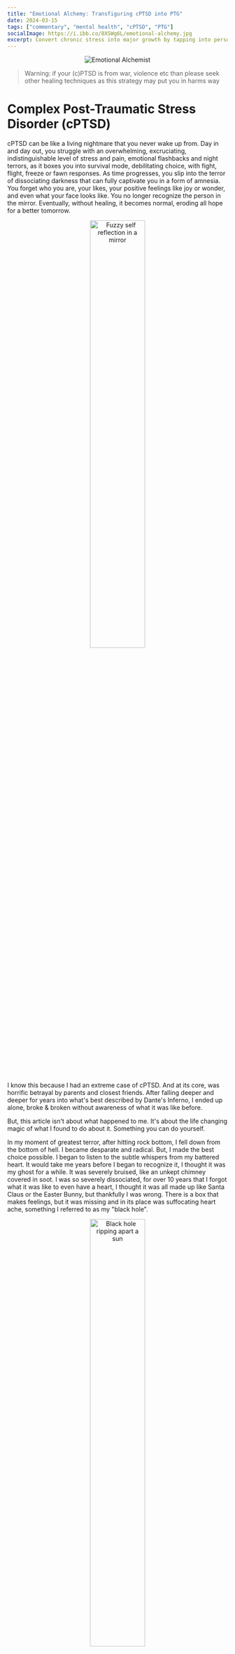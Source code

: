 ```yaml
---
title: "Emotional Alchemy: Transfiguring cPTSD into PTG"
date: 2024-03-15
tags: ["commentary", "mental health", "cPTSD", "PTG"]
socialImage: https://i.ibb.co/8XSWg6L/emotional-alchemy.jpg
excerpt: Convert chronic stress into major growth by tapping into personal power
---
```


<center>
  <img src="/emotional-alchemy.jpg" alt="Emotional Alchemist" />
</center>

> Warning: if your (c)PTSD is from war, violence etc than please seek other healing techniques as this strategy may put you in harms way

# Complex Post-Traumatic Stress Disorder (cPTSD)

cPTSD can be like a living nightmare that you never wake up from. Day in and day out, you struggle with an overwhelming, excruciating, indistinguishable level of stress and pain, emotional flashbacks and night terrors, as it boxes you into survival mode, debilitating choice, with fight, flight, freeze or fawn responses. As time progresses, you slip into the terror of dissociating darkness that can fully captivate you in a form of amnesia. You forget who you are, your likes, your positive feelings like joy or wonder, and even what your face looks like. You no longer recognize the person in the mirror. Eventually, without healing, it becomes normal, eroding all hope for a better tomorrow.

<center>
  <img
    src="/fuzzy-reflection-in-mirror.jpeg"
    alt="Fuzzy self reflection in a mirror"
    width="50%"
  />
</center>

I know this because I had an extreme case of cPTSD. And at its core, was horrific betrayal by parents and closest friends. After falling deeper and deeper for years into what's best described by Dante's Inferno, I ended up alone, broke & broken without awareness of what it was like before.

But, this article isn't about what happened to me. It's about the life changing magic of what I found to do about it. Something you can do yourself.

In my moment of greatest terror, after hitting rock bottom, I fell down from the bottom of hell. I became desparate and radical. But, I made the best choice possible. I began to listen to the subtle whispers from my battered heart. It would take me years before I began to recognize it, I thought it was my ghost for a while. It was severely bruised, like an unkept chimney covered in soot. I was so severely dissociated, for over 10 years that I forgot what it was like to even have a heart, I thought it was all made up like Santa Claus or the Easter Bunny, but thankfully I was wrong. There is a box that makes feelings, but it was missing and in its place was suffocating heart ache, something I referred to as my "black hole".

<center>
  <img
    src="/black-hole-tearing-sun.jpeg"
    alt="Black hole ripping apart a sun"
    width="50%"
  />
</center>

In answering the calls of my heart, I began to find a way, in steps, to do something that was like a miracle, like magic, but real emotional alchemy.

# Post-Traumatic Growth (PTG)

PTG is the flipped side of the (c)PTSD coin. It's one in the same and you can flip the coin, years later. It's not only possible, but naturally normal, to convert cPTSD into PTG. I believe, it's the intended reaction of our genome, our programming, to trauma, but as to why the disorder is more common, is for another day.

PTG is a feature that is part of our nature, tucked away in the depths of our mind, encoded deeply in our DNA, for personal evolution. That is why, when you're suffering from cPTSD, your betrayed & hurt heart may call out to you, like a confusing, faint whisper of a ghost, encouraging you to do things radically differently, at least at the start.

> Our minds are powerful emotional processors, capable of tremendous probabilistic calculations in pathing the future of our lives. These calculations are signals, feelings, communicated to us consciously for measured yielding.

That's what happened to me, in the last few months of 2012. I was completely lost and afraid, having lost my sense of self completely while surrounded by malignant narcissists, preying on me like vultures. I had been in hell for years, and finally I fell down further after being betrayed by my last friend, but after losing it all, I saw clear as day to make a plan for my great escape. It would take me years later, learning to believe in myself all over again from nothing, before I would succeed in this leap of faith, but it was the best decision of my life. To start completely over and to figure it all out by myself, for myself.

# Learn, heal & grow stronger

I began with radical removal of everyone in my life, cutting out everyone, and even put on a grandoise show to keep myself away from them all. No going back. Only going forward. I needed to figure it out, figure out what I need to stand on my own, to take care of myself, through and through, no matter what.

<center>
  <img
    src="/lonely-path-step-1.jpeg"
    alt="Step 1 - Walking on your own, out of the storm"
    width="50%"
  />
</center>

But that is step one. Cutting out everyone. Going solo, no contact. No chance to learn incorrectly from others. And giving yourself all the chances to learn it all over again correctly, to feel everything out for yourself without others' adulteration. And I mean every little thing. To stand on your own two feet.

> Some people are dislike change, growth, hardship, etc. while holding highly limiting views as to what a human being can do and might project on to you. When the real truth is, people have tremendous potential. They just got to leave that box, that belief system (b.s.).

<center>
  <img
    src="/healthy-habits-step-2.jpeg"
    alt="Step 2 - Building strengthening habits"
    width="50%"
  />
</center>

Then comes the training, step two. cPTSD increases your sensitivity dramatically. And as much as sensitivity is confused as a weakness, and as overwhelming as it is with cPTSD, it is a misused super power. Sensitivity is a form of intelligence part of EQ that is greatly linked with the powerful probabilistic calculations of our subconscious. It can be like an Achilles' heel, but when paired with strength and energy, it's an epic capacity for deep perception. A super power, enabling you to read into people as if you had telepathy.

So, what you need to do is train your body & mind. Strengthen it until your sensitivity works for you. Start by minimizing pleasure. You don't need to give up everything, but alcohol, drugs, sex that is used recreationally, softens the mind and depletes the body of its energy. 100%. It takes a lot of energy to feel great, to be high and for now, we need that energy for something more. We must learn to direct it like our focus.

> Sensitivity, inner strength & energy is a power combo.

A lot of social media, TV, movies, games, and parts of popular culture weakens the mind's focus and discourages belief in self. Now, I make an exception for what inspires you, I found some movies quite helpful but avoid anything & everyone that is pessimistic or has belittling views in human potential (often excuses for themselves), because frankly, most people don't have a fucking clue! Surrounding yourself with weak people, weak idealogies will inhibit you. You must learn to identify weakening habits & replace them with self-strengthening ones, piece by piece, step by step. This took me the same number of years of falling deep into darkness, as it did to crawl out of it.

> It is easier to master the body before the mind.

Cold showers, cardio exercise, cooking your food for a balanced diet, getting adequate sleep (this may increase temporarily as you break through dissociation), sexual abstinence (which is a highly rewarding tough one that I GREATLY recommend), strengthens the body & boosts your energy levels tremendously. Reading books (e.g. philosophy, fiction, whatever your heart feels like reading), writing stories, journaling, learning new subjects like languages, developing boundaries, creating healthy relationships, strengthens the mind. Exploring & spending time in nature resets the Circadian rhythm while giving you time to learn what works best for you, away from the toxicity of decrepit systems and subversive cultures. I have spent a highly rewarding year, so far, living out of my car, traveling from national park to national park, and beyond, roughing it. Giving myself all the space and time to reacquaint myself with who I truly am and I started that towards the end of my healing journey. There is no right way to do this, except to listen to yourself.

<center>
  <img
    src="/believe-in-yourself.jpeg"
    alt="The power of believing in yourself"
    width="50%"
  />
</center>

The mind's ability to believe is a powerful form of thought, not to be underestimated! Read that again, the mind's ability to believe is a powerful form of thought. Some types of thought have inner consequences to our mind's power. You must take care of what you believe in, and most importantly, who you believe in. Don't believe in other people, in whatever they have to say, until you believe in yourself, first and foremost. It's okay to be wrong, but if you don't start believing in yourself, how will you learn where the wrong is and where the right begins? Find what you need to do, step by step, in order to gain your trust, become familiar with who you trule are so you can believe in your self (again).

That is what you go to do. You must change your way of life, so that your habits strengthen you, energize you into casting your pain as your personal power. Many people, especially abusers, will hate you for this, so leave them out for now (they can be useful later). Put yourself first. It's way past time, for you to be selfish. And you won't have to be selfish forever, just until you reunite with your light.

> Reignite your mind & body with your soul

After a while, you will learn to recognize & trust your self, trust the box that makes feelings, called your heart. Pick it up, from the bottom of your mind, the dark abyss, and gently, softly, compassionately hug it with all the strengthened love you develop. Do this over and over again, for every hurt you felt and every hurt you feel.

> This is how we relearn to process our emotions.

Forgive yourself of past mistakes. We are all born weak, dependent and highly vulnerable. That is nothing to be ashamed of. Getting tricked as a kid, or a young adult, or even an old age, it's not something to hold over yourself. Never was. That's okay, because you have tremendous potential and you'll learn to protect it, fight for it, fight for you. You will learn to fight, with your mind. It's not about having the biggest muscles or being the most intimidating, it's about having control over your mind, weilding it like a sharp sword, capable of slicing down your enemies (ego's).

> It is through growth that we develop strength & courage.

Share with the pieces of you, frozen in traumatic times, patient love, in greater and greater quantities. Show each piece no judgment, but strength, compassion and love, in the safety of your personal power that you'll grow little by little, every single day. For me, I go and do fun things I enjoyed as a kid, from the time of the trauma, like watching anime movies in cinema. I show these pieces of myself that they are not forgotten. I show them that it is safe to come home, to assimilate back into the subconscious of being one (again). It takes persistance. There will be set backs, for it's not a straight path, but it's one of the most rewarding things a person can do.

Grieve all the loss. Accept all of it, every piece, no matter how ugly. Acceptance is another powerful form of thought. Each time you accept a hidden truth like an egregious set of circumstances, your mind grows, you become a bigger person. Things that were tough to handle will seem smaller to you, easier to deal with.

After a while, maybe days, maybe months or maybe even years (like in my case), the pain & stress becomes tolerable, you start living a more normal life but triggers remain, inner scars haven't healed and you may feel stuck or resentful about this highly disciplined way of life. At that point, it's time for the next step.

# Start scoring points

<center>
  <img
    src="/scoreboard-guest-winning.jpeg"
    alt="Scoreboard with the home team losing"
    width="50%"
  />
</center>

You need to score points, for your team, for your side, for yourself. Psychologists say that the "body keeps the score" and it's true. But, the buzzer of past trauma doesn't goes off, doesn't end until your 6 feet under. Years later, after trauma, after abuse, you can still put points on the board and with enough points, you'll flip the horror of (c)PTSD into PTG.

It's by winning that game, by putting more points on the board than abusers' team that you'll transfigure cPTSD into PTG. It can come in parts, but this is when the magic happens. This is emotional alchemy.

By this point, you'll have reconnected with yourself, your intuition, and thus know how to play. The best part is that you'll do it your way, on your terms for maximizing self respect. Do it so you admire yourself. Listen to your nervous system. It will tell you when and for how long, you can play at a time. You must learn to listen & yeild to the messages of your mind, body and heart. Those feelings, the intuition, the sensitivities, fear, paranoia, all of it. As you get stronger, as you use score more and more, it gets easier and easier. It compounds.

So, once your ready (and you'll know when, your body might drive you here), reintroduce yourself to environments with abusive people. Maybe start with a phone call. But, stand up for yourself, and fight with your mind, using your tactics. Don't use their tactics, don't score for the other team! It's an easy trap to fall into so focus on scoring for your's and everyone else on your side, in a way you'll be proud of. It often is as simple as calmly weilding words that you didn't realize until then that you have.

<center>
  <img src="/angel-and-demon.jpeg" alt="Angel and demon ideating" width="50%" />
</center>

Ultimately, I can't tell you how to do this part, but I recommend keeping a cool head. You have to do the work, develop that relationship with yourself, your mind, body and heart. You have to be able to listen & yeild to it all, the good and the bad. The angel and the demon, on your shoulders. None of that is inherently wrong, it's simply human. None of that is to be ashamed of. It is all natural.

> Look "Beyond Good and Evil" by Friedrich Nietzsche

It's not about being nice to abusive people or giving them a second chance. It's about being your true, strengthened, proud self, in an environment with abusive people so you can create new memories that informs the body that the score has changed. That you developed your personal power, and it keeps you safe. Communicate in your grown up way that you respect & cherish. Only you will know, how you need to do this part. And frankly, you might not consciously know, but it won't matter, if you do the other steps because you'll be following your higher path that your heart leads. It will tell you the way, it will give you the words to say, the actions to make.

> Create new memories, informing the body that you are safe in previously deemed dangerous environments. That you are safe around evil people. That you can now, take care of yourself, because you can fight for yourself.

For every time you do, you'll score a point for your team. You don't have to it all at once. It's not a race. It can start with a simple brief phone call. But then it becomes your game and you will use abusers, bullies, evil people, again and again and again, as they used you. It's only fair. Thus, by putting enough points on the board, making your team the definitive winning team, you will have transfigured cPTSD into PTG. You will have emotionally alchemized your pain into your power and in doing so, you will have learnt what it truly means to be a human being. Something you can't quite put to words, but it will motivate you for the rest of your life.

# You can do it

This is all very hard to do, and may take many years, but it **is** possible. There is no expiration date, there is no age too old, no pain too big, to do this. It's in your DNA. The answers are found within.

So, get out there, leave that environment and train yourself so one day, you can perform emotional magic.

Do it in small manageable steps, compound life-growing victories. Don't bother consciously remembering the score, you don't have to think about it, just learn to listen, let go & yield too the signals of your mind, body & heart. They'll give you all the guidance, you'll need. They'll answer all the questions you discover.

Fight that darkness.

<center>
  <img
    src="/rage-against-the-dying-of-the-light.jpeg"
    alt="Abstract drawing inspired by the exerpt from Dylan Thomas"
    width="50%"
  />
</center>

> "Rage, rage against the dying of the light." - Dylan Thomas

Your pain is your greatest source of power. So flip it.

The greater the pain, the greater the power.

Don't give up. I believe in you.

Sincerely,

Michael Lage
